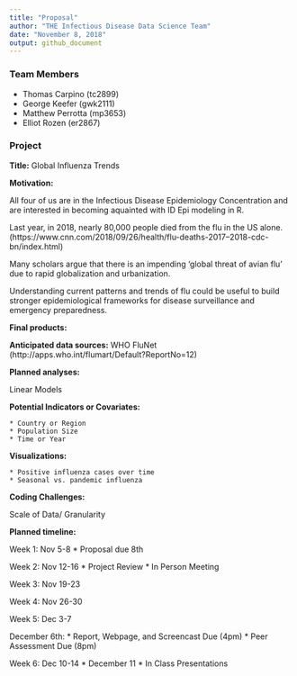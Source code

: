 ```yaml
---
title: "Proposal"
author: "THE Infectious Disease Data Science Team"
date: "November 8, 2018"
output: github_document
---
```


### Team Members
  * Thomas Carpino (tc2899)
  * George Keefer (gwk2111)
  * Matthew Perrotta (mp3653)
  * Elliot Rozen (er2867)

### Project

**Title:** Global Influenza Trends 

**Motivation:** 

All four of us are in the Infectious Disease Epidemiology Concentration and are interested in becoming aquainted with ID Epi modeling in R. 

Last year, in 2018, nearly 80,000 people died from the flu in the US alone. (https://www.cnn.com/2018/09/26/health/flu-deaths-2017--2018-cdc-bn/index.html)

Many scholars argue that there is an impending 'global threat of avian flu' due to rapid globalization and urbanization. 

Understanding current patterns and trends of flu could be useful to build stronger epidemiological frameworks for disease surveillance and emergency preparedness. 


**Final products:**

**Anticipated data sources:** WHO FluNet (http://apps.who.int/flumart/Default?ReportNo=12)

**Planned analyses:**

Linear Models 
  
**Potential Indicators or Covariates:**

    * Country or Region
    * Population Size
    * Time or Year
    
**Visualizations:**

    * Positive influenza cases over time
    * Seasonal vs. pandemic influenza 
    
**Coding Challenges:**

Scale of Data/ Granularity 

**Planned timeline:**

Week 1: Nov 5-8 
  * Proposal due 8th 

Week 2: Nov 12-16 
  * Project Review 
  * In Person Meeting 

Week 3: Nov 19-23

Week 4: Nov 26-30

Week 5: Dec 3-7 

December 6th: 
 * Report, Webpage, and Screencast Due (4pm)
 * Peer Assessment Due (8pm) 

Week 6: Dec 10-14
 * December 11
 * In Class Presentations 
  
